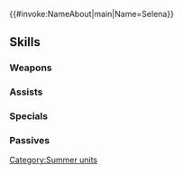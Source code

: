 {{#invoke:NameAbout|main|Name=Selena}}{{HeroPage Tabs}}
{{Hero Infobox
|Name=Selena
|Title=Sandbar Fluorspar
|WeaponType=Green Tome
|Origin=Fire Emblem: The Sacred Stones
|Gender=Female
|MoveType=Cavalry
|actorJP=渡辺優里奈
|actorEN=Tiana Camacho
|artist=ワダサチコ
|additionDate=June 18, 2020
|releaseDate=June 18, 2020
|cv1=7
|cv2=300300
|TagID=水着セライナ
|InternalID=533
|Properties=special,specRate_202402
|description=One of the Grado Empire's six generals, known as the Fluorspar. Her loyalty is unwavering, even under the summer sea's waves. Appears in Fire Emblem: The Sacred Stones.
}}
{{Stats Page
|Lv1HP=17|Lv1ATK=7|Lv1SPD=7|Lv1DEF=4|Lv1RES=8
|GRHP=45|GRATK=70|GRSPD=70|GRDEF=30|GRRES=35
}}
==Skills==
===Weapons===
{{Weapons Table
|weapon1=Wind
|weapon1Default=1
|weapon1Unlock=1
|weapon2=Elwind
|weapon2Default=2
|weapon2Unlock=2
|weapon3=Rexcalibur
|weapon3Default=4
|weapon3Unlock=3
|weapon4=Exotic Fruit Juice
|weapon4Default=5
|weapon4Unlock=5
}}
===Assists===
{{Assists Table
|assist1=Draw Back
|assist1Default=4
|assist1Unlock=3
}}
===Specials===
{{Specials Table
}}
===Passives===
{{Passives Table
|passiveA1=Atk/Spd Push 1
|passiveA2=Atk/Spd Push 2
|passiveA3=Atk/Spd Push 3
|passiveA4=Atk/Spd Push 4
|passiveA1Unlock=2
|passiveA2Unlock=3
|passiveA3Unlock=4
|passiveA4Unlock=5
|passiveB1=Spd/Res Snag 1
|passiveB2=Spd/Res Snag 2
|passiveB3=Spd/Res Snag 3
|passiveB1Unlock=1
|passiveB2Unlock=2
|passiveB3Unlock=4
}}
{{Heroes Navbox}}
[[Category:Summer units]]